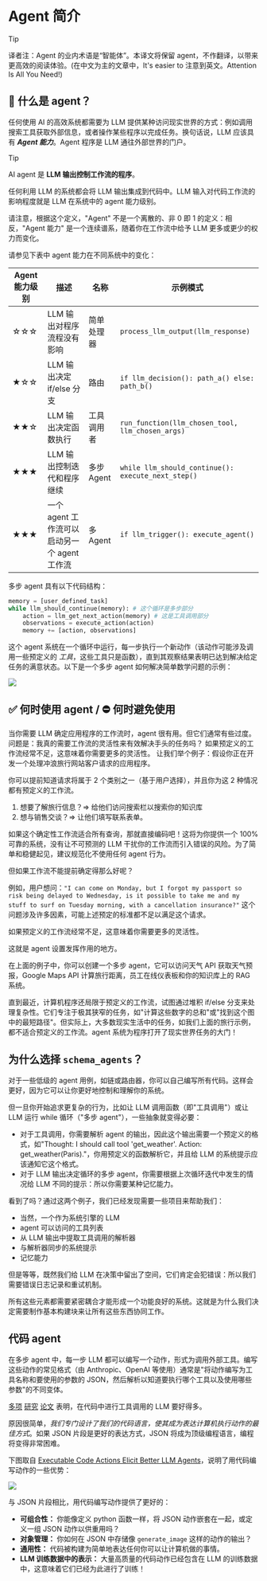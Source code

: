 <!--Copyright 2024 The HuggingFace Team. All rights reserved.

Licensed under the Apache License, Version 2.0 (the "License"); you may not use this file except in compliance with
the License. You may obtain a copy of the License at

http://www.apache.org/licenses/LICENSE-2.0

Unless required by applicable law or agreed to in writing, software distributed under the License is distributed on
an "AS IS" BASIS, WITHOUT WARRANTIES OR CONDITIONS OF ANY KIND, either express or implied. See the License for the
specific language governing permissions and limitations under the License.

⚠️ Note that this file is in Markdown but contain specific syntax for our doc-builder (similar to MDX) that may not be
rendered properly in your Markdown viewer.

-->

# Agent 简介

> [!TIP]
> 译者注：Agent 的业内术语是“智能体”。本译文将保留 agent，不作翻译，以带来更高效的阅读体验。(在中文为主的文章中，It's easier to 注意到英文。Attention Is All You Need!)

## 🤔 什么是 agent？

任何使用 AI 的高效系统都需要为 LLM 提供某种访问现实世界的方式：例如调用搜索工具获取外部信息，或者操作某些程序以完成任务。换句话说，LLM 应该具有 **_Agent 能力_**。Agent 程序是 LLM 通往外部世界的门户。

> [!TIP]
> AI agent 是 **LLM 输出控制工作流的程序**。

任何利用 LLM 的系统都会将 LLM 输出集成到代码中。LLM 输入对代码工作流的影响程度就是 LLM 在系统中的 agent 能力级别。

请注意，根据这个定义，"Agent" 不是一个离散的、非 0 即 1 的定义：相反，"Agent 能力" 是一个连续谱系，随着你在工作流中给予 LLM 更多或更少的权力而变化。

请参见下表中 agent 能力在不同系统中的变化：

| Agent 能力级别 | 描述                                           | 名称       | 示例模式                                           |
| ------------ | ---------------------------------------------- | ---------- | -------------------------------------------------- |
| ☆☆☆          | LLM 输出对程序流程没有影响                     | 简单处理器 | `process_llm_output(llm_response)`                 |
| ★☆☆          | LLM 输出决定 if/else 分支                      | 路由       | `if llm_decision(): path_a() else: path_b()`       |
| ★★☆          | LLM 输出决定函数执行                           | 工具调用者 | `run_function(llm_chosen_tool, llm_chosen_args)`   |
| ★★★          | LLM 输出控制迭代和程序继续                     | 多步 Agent | `while llm_should_continue(): execute_next_step()` |
| ★★★          | 一个 agent 工作流可以启动另一个 agent 工作流 | 多 Agent   | `if llm_trigger(): execute_agent()`                |

多步 agent 具有以下代码结构：

```python
memory = [user_defined_task]
while llm_should_continue(memory): # 这个循环是多步部分
    action = llm_get_next_action(memory) # 这是工具调用部分
    observations = execute_action(action)
    memory += [action, observations]
```

这个 agent 系统在一个循环中运行，每一步执行一个新动作（该动作可能涉及调用一些预定义的 *工具*，这些工具只是函数），直到其观察结果表明已达到解决给定任务的满意状态。以下是一个多步 agent 如何解决简单数学问题的示例：

<div class="flex justify-center">
    <img src="https://huggingface.co/datasets/huggingface/documentation-images/resolve/main/transformers/Agent_ManimCE.gif"/>
</div>

## ✅ 何时使用 agent / ⛔ 何时避免使用

当你需要 LLM 确定应用程序的工作流时，agent 很有用。但它们通常有些过度。问题是：我真的需要工作流的灵活性来有效解决手头的任务吗？
如果预定义的工作流经常不足，这意味着你需要更多的灵活性。
让我们举个例子：假设你正在开发一个处理冲浪旅行网站客户请求的应用程序。

你可以提前知道请求将属于 2 个类别之一（基于用户选择），并且你为这 2 种情况都有预定义的工作流。

1. 想要了解旅行信息？⇒ 给他们访问搜索栏以搜索你的知识库
2. 想与销售交谈？⇒ 让他们填写联系表单。

如果这个确定性工作流适合所有查询，那就直接编码吧！这将为你提供一个 100% 可靠的系统，没有让不可预测的 LLM 干扰你的工作流而引入错误的风险。为了简单和稳健起见，建议规范化不使用任何 agent 行为。

但如果工作流不能提前确定得那么好呢？

例如，用户想问：`"I can come on Monday, but I forgot my passport so risk being delayed to Wednesday, is it possible to take me and my stuff to surf on Tuesday morning, with a cancellation insurance?"` 这个问题涉及许多因素，可能上述预定的标准都不足以满足这个请求。

如果预定义的工作流经常不足，这意味着你需要更多的灵活性。

这就是 agent 设置发挥作用的地方。

在上面的例子中，你可以创建一个多步 agent，它可以访问天气 API 获取天气预报，Google Maps API 计算旅行距离，员工在线仪表板和你的知识库上的 RAG 系统。

直到最近，计算机程序还局限于预定义的工作流，试图通过堆积 if/else 分支来处理复杂性。它们专注于极其狭窄的任务，如"计算这些数字的总和"或"找到这个图中的最短路径"。但实际上，大多数现实生活中的任务，如我们上面的旅行示例，都不适合预定义的工作流。agent 系统为程序打开了现实世界任务的大门！

## 为什么选择 `schema_agents`？

对于一些低级的 agent 用例，如链或路由器，你可以自己编写所有代码。这样会更好，因为它可以让你更好地控制和理解你的系统。

但一旦你开始追求更复杂的行为，比如让 LLM 调用函数（即"工具调用"）或让 LLM 运行 while 循环（"多步 agent"），一些抽象就变得必要：

- 对于工具调用，你需要解析 agent 的输出，因此这个输出需要一个预定义的格式，如"Thought: I should call tool 'get_weather'. Action: get_weather(Paris)."，你用预定义的函数解析它，并且给 LLM 的系统提示应该通知它这个格式。
- 对于 LLM 输出决定循环的多步 agent，你需要根据上次循环迭代中发生的情况给 LLM 不同的提示：所以你需要某种记忆能力。

看到了吗？通过这两个例子，我们已经发现需要一些项目来帮助我们：

- 当然，一个作为系统引擎的 LLM
- agent 可以访问的工具列表
- 从 LLM 输出中提取工具调用的解析器
- 与解析器同步的系统提示
- 记忆能力

但是等等，既然我们给 LLM 在决策中留出了空间，它们肯定会犯错误：所以我们需要错误日志记录和重试机制。

所有这些元素都需要紧密耦合才能形成一个功能良好的系统。这就是为什么我们决定需要制作基本构建块来让所有这些东西协同工作。

## 代码 agent

在多步 agent 中，每一步 LLM 都可以编写一个动作，形式为调用外部工具。编写这些动作的常见格式（由 Anthropic、OpenAI 等使用）通常是"将动作编写为工具名称和要使用的参数的 JSON，然后解析以知道要执行哪个工具以及使用哪些参数"的不同变体。

[多项](https://huggingface.co/papers/2402.01030) [研究](https://huggingface.co/papers/2411.01747) [论文](https://huggingface.co/papers/2401.00812) 表明，在代码中进行工具调用的 LLM 要好得多。

原因很简单，_我们专门设计了我们的代码语言，使其成为表达计算机执行动作的最佳方式_。如果 JSON 片段是更好的表达方式，JSON 将成为顶级编程语言，编程将变得非常困难。

下图取自 [Executable Code Actions Elicit Better LLM Agents](https://huggingface.co/papers/2402.01030)，说明了用代码编写动作的一些优势：

<img src="https://huggingface.co/datasets/huggingface/documentation-images/resolve/main/transformers/code_vs_json_actions.png">

与 JSON 片段相比，用代码编写动作提供了更好的：

- **可组合性：** 你能像定义 python 函数一样，将 JSON 动作嵌套在一起，或定义一组 JSON 动作以供重用吗？
- **对象管理：** 你如何在 JSON 中存储像 `generate_image` 这样的动作的输出？
- **通用性：** 代码被构建为简单地表达任何你可以让计算机做的事情。
- **LLM 训练数据中的表示：** 大量高质量的代码动作已经包含在 LLM 的训练数据中，这意味着它们已经为此进行了训练！
